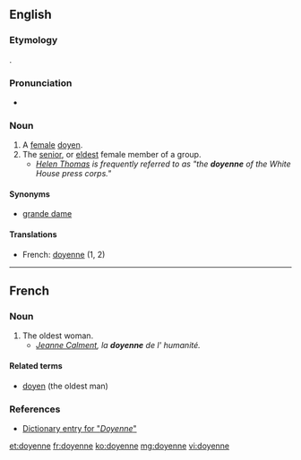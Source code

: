 ==English==
===Etymology===
{{borrowing|fr}}.

===Pronunciation===
* {{rhymes|ɛn}}

===Noun===
{{en-noun}}

# A [[female]] [[doyen]].
# The [[senior]], or [[eldest]] female member of a group.
#* ''[[w:Helen Thomas|Helen Thomas]] is frequently referred to as "the '''doyenne''' of the White House press corps."''

====Synonyms====
* [[grande dame]]

====Translations====
* French: [[doyenne]] {{f}} (1, 2)

----

==French==

===Noun===
{{fr-noun|f}}

# The oldest woman.
#* ''[[w:Jeanne Calment|Jeanne Calment]], la '''doyenne''' de l' humanité.''

====Related terms====
* [[doyen]] (the oldest man)

===References===
* [http://www.bartleby.com/61/19/D0371900.html Dictionary entry for "''Doyenne''"]

[[et:doyenne]]
[[fr:doyenne]]
[[ko:doyenne]]
[[mg:doyenne]]
[[vi:doyenne]]